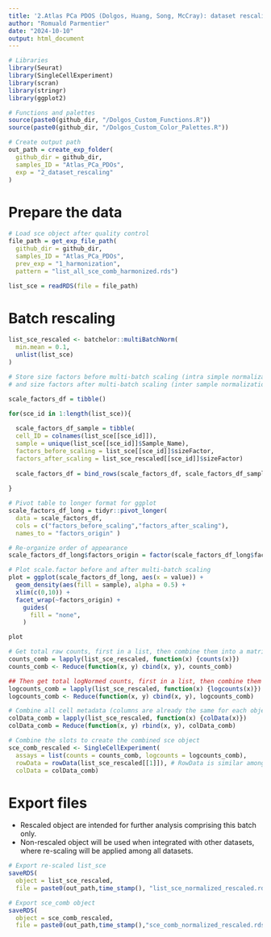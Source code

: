 ```yaml
---
title: '2.Atlas PCa PDOS (Dolgos, Huang, Song, McCray): dataset rescaling'
author: "Romuald Parmentier"
date: "2024-10-10"
output: html_document
---
```


```r

# Libraries
library(Seurat)
library(SingleCellExperiment)
library(scran)
library(stringr)
library(ggplot2)

# Functions and palettes
source(paste0(github_dir, "/Dolgos_Custom_Functions.R"))
source(paste0(github_dir, "/Dolgos_Custom_Color_Palettes.R"))

# Create output path
out_path = create_exp_folder(
  github_dir = github_dir,
  samples_ID = "Atlas_PCa_PDOs",
  exp = "2_dataset_rescaling"
)

```

# Prepare the data

```r

# Load sce object after quality control
file_path = get_exp_file_path(
  github_dir = github_dir,
  samples_ID = "Atlas_PCa_PDOs",
  prev_exp = "1_harmonization", 
  pattern = "list_all_sce_comb_harmonized.rds")

list_sce = readRDS(file = file_path) 

```


# Batch rescaling 

```r

list_sce_rescaled <- batchelor::multiBatchNorm(
  min.mean = 0.1, 
  unlist(list_sce)
)

```

```r

# Store size factors before multi-batch scaling (intra simple normalization only), 
# and size factors after multi-batch scaling (inter sample normalization only)

scale_factors_df = tibble()

for(sce_id in 1:length(list_sce)){
  
  scale_factors_df_sample = tibble(
  cell_ID = colnames(list_sce[[sce_id]]),
  sample = unique(list_sce[[sce_id]]$Sample_Name),
  factors_before_scaling = list_sce[[sce_id]]$sizeFactor,
  factors_after_scaling = list_sce_rescaled[[sce_id]]$sizeFactor)
  
  scale_factors_df = bind_rows(scale_factors_df, scale_factors_df_sample)
  
}

# Pivot table to longer format for ggplot 
scale_factors_df_long = tidyr::pivot_longer(
  data = scale_factors_df,
  cols = c("factors_before_scaling","factors_after_scaling"),
  names_to = "factors_origin" ) 

# Re-organize order of appearance 
scale_factors_df_long$factors_origin = factor(scale_factors_df_long$factors_origin,levels = c("factors_before_scaling","factors_after_scaling"))

# Plot scale.factor before and after multi-batch scaling
plot = ggplot(scale_factors_df_long, aes(x = value)) +
  geom_density(aes(fill = sample), alpha = 0.5) +
  xlim(c(0,10)) +
  facet_wrap(~factors_origin) +
    guides(
      fill = "none",
    )

plot

```

```r

# Get total raw counts, first in a list, then combine them into a matrix
counts_comb = lapply(list_sce_rescaled, function(x) {counts(x)})
counts_comb <- Reduce(function(x, y) cbind(x, y), counts_comb)

## Then get total logNormed counts, first in a list, then combine them into a matrix
logcounts_comb = lapply(list_sce_rescaled, function(x) {logcounts(x)})
logcounts_comb <- Reduce(function(x, y) cbind(x, y), logcounts_comb)

# Combine all cell metadata (columns are already the same for each object of the list)
colData_comb = lapply(list_sce_rescaled, function(x) {colData(x)})
colData_comb = Reduce(function(x, y) rbind(x, y), colData_comb)

# Combine the slots to create the combined sce object
sce_comb_rescaled <- SingleCellExperiment( 
  assays = list(counts = counts_comb, logcounts = logcounts_comb),  
  rowData = rowData(list_sce_rescaled[[1]]), # RowData is similar among all elements 
  colData = colData_comb)

```

# Export files 

- Rescaled object are intended for further analysis comprising this batch only.
- Non-rescaled object will be used when integrated with other datasets, where re-scaling will be applied among all datasets.

```r

# Export re-scaled list_sce 
saveRDS(
  object = list_sce_rescaled,
  file = paste0(out_path,time_stamp(), "list_sce_normalized_rescaled.rds"))

# Export sce_comb object
saveRDS(
  object = sce_comb_rescaled,
  file = paste0(out_path,time_stamp(),"sce_comb_normalized_rescaled.rds"))

```